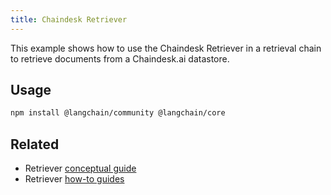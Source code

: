 ```yaml
---
title: Chaindesk Retriever
---
```


This example shows how to use the Chaindesk Retriever in a retrieval chain to retrieve documents from a Chaindesk.ai datastore.

## Usage


```bash npm
npm install @langchain/community @langchain/core
```


<Chaindesk />

## Related

- Retriever [conceptual guide](/oss/concepts/retrievers)
- Retriever [how-to guides](/oss/how-to/#retrievers)
